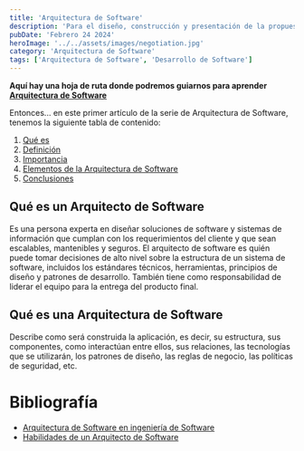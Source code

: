 ```yaml
---
title: 'Arquitectura de Software'
description: 'Para el diseño, construcción y presentación de la propuesta técnica de servicios de software, se deben considerar aspectos y elementos de suma importancia que dan carácter a la misma y que otorgan, tanto al oferente como al cliente, seguridad y confianza.'
pubDate: 'Febrero 24 2024'
heroImage: '../../assets/images/negotiation.jpg'
category: 'Arquitectura de Software'
tags: ['Arquitectura de Software', 'Desarrollo de Software']
---
```


**Aquí hay una hoja de ruta donde podremos guiarnos para aprender [Arquitectura de Software](https://roadmap.sh/software-architect)**

Entonces... en este primer artículo de la serie de Arquitectura de Software, tenemos la siguiente tabla de contenido:

1. [Qué es](#qué-es)
2. [Definición](#definición)
3. [Importancia](#importancia)
4. [Elementos de la Arquitectura de Software](#elementos-de-la-arquitectura-de-software)
5. [Conclusiones](#conclusiones)

## Qué es un Arquitecto de Software

Es una persona experta en diseñar soluciones de software y sistemas de información que cumplan con los
requerimientos del cliente y que sean escalables, mantenibles y seguros. El arquitecto de software es quién puede
tomar decisiones de alto nivel sobre la estructura de un sistema de software, incluidos los estándares técnicos,
herramientas, principios de diseño y patrones de desarrollo. También tiene como responsabilidad de liderar el equipo
para la entrega del producto final.

## Qué es una Arquitectura de Software

Describe como será construida la aplicación, es decir, su estructura, sus componentes, como interactúan entre ellos,
sus relaciones, las tecnologías que se utilizarán, los patrones de diseño, las reglas de negocio, las políticas de
seguridad, etc.

# Bibliografía

- [Arquitectura de Software en ingeniería de Software](https://webcache.googleusercontent.com/search?q=cache:ya4xvYaEckQJ:https://www.future-processing.com/blog/what-is-software-architecture-in-software-engineering/&cd=1&hl=es-419&ct=clnk&gl=ar)
- [Habilidades de un Arquitecto de Software](https://www.redhat.com/architect/what-is-software-architect)
